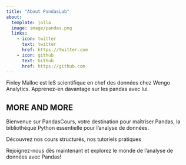 ```yaml
---
title: "About PandasLab"
about:
  template: jolla
  image: image/pandas.png
  links:
    - icon: twitter
      text: twitter
      href: https://twitter.com
    - icon: github
      text: Github
      href: https://github.com
---
```


Finley Malloc est leS scientifique en chef des données chez Wengo Analytics. Apprenez-en davantage sur les pandas avec lui.


## MORE AND MORE

Bienvenue sur PandasCours, votre destination pour maîtriser Pandas, la bibliothèque Python essentielle pour l'analyse de données. 

Découvrez nos cours structurés, nos tutoriels pratiques

Rejoignez-nous dès maintenant et explorez le monde de l'analyse de données avec Pandas!

